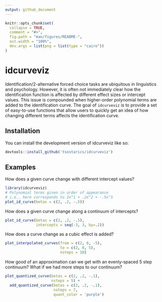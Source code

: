 ```yaml
---
output: github_document
---
```


<!-- README.md is generated from README.Rmd. Please edit that file -->

```r
knitr::opts_chunk$set(
  collapse = TRUE,
  comment = "#>",
  fig.path = "man/figures/README-",
  out.width = "100%",
  dev.args = list(png = list(type = "cairo"))
)
```

# idcurveviz

<!-- badges: start -->
<!-- badges: end -->

Identification/2-alternative forced choice tasks are ubiquitous in linguistics
and psychology. However, it is often not immediately clear how the identification
function is affected by different effect sizes or intercept values. This issue
is compounded when higher-order polynomial terms are added to the identification
curve. The goal of `idcurveviz` is to provide a set of easy-to-use functions
that allow users to quickly get an idea of how changing different terms
affects the identification curve.

## Installation

You can install the development version of idcurveviz like so:

``` r
devtools::install_github('tsostarics/idcurveviz')
```

## Examples

How does a given curve change with different intercept values?

```r
library(idcurveviz)
# Polynomial terms given in order of appearance
# i.e., here corresponds to 2x^1 + .2x^2 + -.5x^3
plot_id_curve(betas = c(2, .2, -.5))
```

How does a given curve change along a continuum of intercepts?

```r
plot_id_curve(betas = c(2, .2, -.5),
              intercepts = seq(-3, 3, by=.2))
```


How does a curve change as a cubic effect is added?

```r
plot_interpolated_curves(from = c(2, 0, -5),
                         to = c(2, 0, 5),
                         nsteps = 10)
```

How good of an approximation can we get with an evenly-spaced 5 step continuum?
What if we had more steps to our continuum?

```r
plot_quantized_curve(betas = c(2, .2, -.1),
                     nsteps = 5) +
  add_quantized_curve(betas = c(2, .2, -.1),
                      nsteps = 7,
                      quant_color = 'purple')
```
